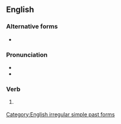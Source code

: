 ==English==

===Alternative forms===
* {{l|en|strode}} {{qualifier|US}}

===Pronunciation===
* {{IPA|en|/ˈstɹɪdən/}}
* {{rhymes|en|ɪdən|s=2}}

===Verb===
{{head|en|verb form}}

# {{lb|en|British}} {{past participle of|en|stride|nocat=1}}

[[Category:English irregular simple past forms]]